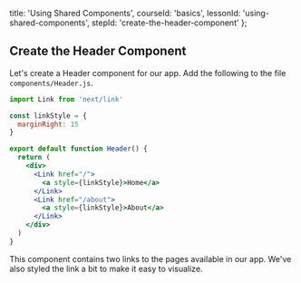 
  title: 'Using Shared Components',
  courseId: 'basics',
  lessonId: 'using-shared-components',
  stepId: 'create-the-header-component'
};

## Create the Header Component

Let's create a Header component for our app.
Add the following to the file `components/Header.js`.

```jsx
import Link from 'next/link'

const linkStyle = {
  marginRight: 15
}

export default function Header() {
  return (
    <div>
      <Link href="/">
        <a style={linkStyle}>Home</a>
      </Link>
      <Link href="/about">
        <a style={linkStyle}>About</a>
      </Link>
    </div>
  )
}
```

This component contains two links to the pages available in our app. We've also styled the link a bit to make it easy to visualize.

